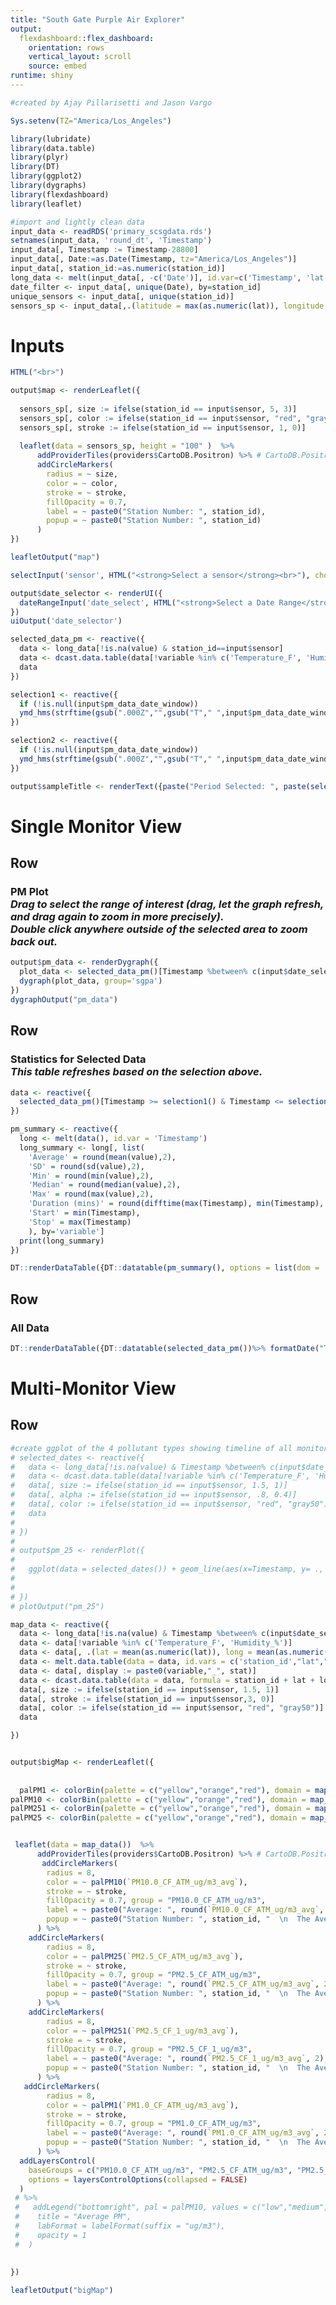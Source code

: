 ```yaml
---
title: "South Gate Purple Air Explorer"
output: 
  flexdashboard::flex_dashboard:
    orientation: rows
    vertical_layout: scroll
    source: embed
runtime: shiny
---
```


```r
#created by Ajay Pillarisetti and Jason Vargo
```

```r
Sys.setenv(TZ="America/Los_Angeles")

library(lubridate)
library(data.table)
library(plyr)
library(DT)
library(ggplot2)
library(dygraphs)
library(flexdashboard)
library(leaflet)

#import and lightly clean data
input_data <- readRDS('primary_scsgdata.rds')
setnames(input_data, 'round_dt', 'Timestamp')
input_data[, Timestamp := Timestamp-28800]
input_data[, Date:=as.Date(Timestamp, tz="America/Los_Angeles")]
input_data[, station_id:=as.numeric(station_id)]
long_data <- melt(input_data[, -c('Date')], id.var=c('Timestamp', 'lat', 'long', 'station_id', 'sensor'))
date_filter <- input_data[, unique(Date), by=station_id]
unique_sensors <- input_data[, unique(station_id)]
sensors_sp <- input_data[,.(latitude = max(as.numeric(lat)), longitude = max(as.numeric(long))), by = station_id]
```

Inputs {.sidebar}
=====================================
```r
HTML("<br>")

output$map <- renderLeaflet({
  
  sensors_sp[, size := ifelse(station_id == input$sensor, 5, 3)]
  sensors_sp[, color := ifelse(station_id == input$sensor, "red", "gray50")]
  sensors_sp[, stroke := ifelse(station_id == input$sensor, 1, 0)]
  
  leaflet(data = sensors_sp, height = "100" )  %>%
      addProviderTiles(providers$CartoDB.Positron) %>% # CartoDB.Positron  or  OpenStreetMap.BlackAndWhite
      addCircleMarkers(
        radius = ~ size,
        color = ~ color,
        stroke = ~ stroke,
        fillOpacity = 0.7,
        label = ~ paste0("Station Number: ", station_id),
        popup = ~ paste0("Station Number: ", station_id)
      ) 
})

leafletOutput("map")

selectInput('sensor', HTML("<strong>Select a sensor</strong><br>"), choices = unique_sensors, selected = 7, multiple = FALSE, selectize = TRUE, width = NULL, size = NULL)

output$date_selector <- renderUI({
  dateRangeInput('date_select', HTML("<strong>Select a Date Range</strong>"), start = date_filter[station_id == input$sensor, min(V1)], end = date_filter[station_id == input$sensor, max(V1)])
})
uiOutput('date_selector')

selected_data_pm <- reactive({
  data <- long_data[!is.na(value) & station_id==input$sensor]
  data <- dcast.data.table(data[!variable %in% c('Temperature_F', 'Humidity_%')], Timestamp~variable)
  data
})

selection1 <- reactive({
  if (!is.null(input$pm_data_date_window))
  ymd_hms(strftime(gsub(".000Z","",gsub("T"," ",input$pm_data_date_window[[1]])), "%Y-%m-%d %H:%M:%S"), tz='America/Los_Angeles') - 28800
})

selection2 <- reactive({
  if (!is.null(input$pm_data_date_window))
  ymd_hms(strftime(gsub(".000Z","",gsub("T"," ",input$pm_data_date_window[[2]])), "%Y-%m-%d %H:%M:%S"), tz='America/Los_Angeles') - 28800 + 3600
})  

output$sampleTitle <- renderText({paste("Period Selected: ", paste(selection1(), selection2(), sep=" to "), " PT", sep="")}) 
```

Single Monitor View
=====================================  
Row {data-height=400}
-----------------------------------------------------------------------
### **PM Plot** <br>*Drag to select the range of interest (drag, let the graph refresh, and drag again to zoom in more precisely). <br>Double click anywhere outside of the selected area to zoom back out.* 
```r
output$pm_data <- renderDygraph({
  plot_data <- selected_data_pm()[Timestamp %between% c(input$date_select[1], input$date_select[2] + 1), c('Timestamp', "PM1.0_CF_ATM_ug/m3", "PM2.5_CF_ATM_ug/m3", "PM10.0_CF_ATM_ug/m3","PM2.5_CF_1_ug/m3"), with=F]
  dygraph(plot_data, group='sgpa')
})
dygraphOutput("pm_data")
```


Row
-----------------------------------------------------------------------
### **Statistics for Selected Data**<br>*This table refreshes based on the selection above.* 
```r
data <- reactive({
  selected_data_pm()[Timestamp >= selection1() & Timestamp <= selection2()]
})

pm_summary <- reactive({
  long <- melt(data(), id.var = 'Timestamp')
  long_summary <- long[, list(
    'Average' = round(mean(value),2),
    'SD' = round(sd(value),2),
    'Min' = round(min(value),2),
    'Median' = round(median(value),2),
    'Max' = round(max(value),2),
    'Duration (mins)' = round(difftime(max(Timestamp), min(Timestamp), unit='mins'),2),
    'Start' = min(Timestamp),
    'Stop' = max(Timestamp)
    ), by='variable']
  print(long_summary)
})

DT::renderDataTable({DT::datatable(pm_summary(), options = list(dom = 't'))%>% formatDate(c("Start", "Stop"), method = 'toLocaleString')})
```

Row 
-----------------------------------------------------------------------
### **All Data** 
```r
DT::renderDataTable({DT::datatable(selected_data_pm())%>% formatDate("Timestamp", method = 'toLocaleString')})
```

Multi-Monitor View
=====================================  
Row {data-height=900}
-----------------------------------------------------------------------
```r


#create ggplot of the 4 pollutant types showing timeline of all monitors and highlighting the selected monitor
# selected_dates <- reactive({
#   data <- long_data[!is.na(value) & Timestamp %between% c(input$date_select[1], input$date_select[2] + 1)]
#   data <- dcast.data.table(data[!variable %in% c('Temperature_F', 'Humidity_%')], Timestamp + station_id + variable ~ "value")
#   data[, size := ifelse(station_id == input$sensor, 1.5, 1)]
#   data[, alpha := ifelse(station_id == input$sensor, .8, 0.4)]
#   data[, color := ifelse(station_id == input$sensor, "red", "gray50")]
#   data
#   
# })
# 
# output$pm_25 <- renderPlot({
#   
#   ggplot(data = selected_dates()) + geom_line(aes(x=Timestamp, y= ., alpha = alpha, group= station_id)) + facet_grid(variable~., scales = "free_y") + guides(alpha = FALSE) + scale_color_manual(values = color)
#   
#   
# })
# plotOutput("pm_25")

map_data <- reactive({
  data <- long_data[!is.na(value) & Timestamp %between% c(input$date_select[1], input$date_select[2] + 1)]
  data <- data[!variable %in% c('Temperature_F', 'Humidity_%')]
  data <- data[, .(lat = mean(as.numeric(lat)), long = mean(as.numeric(long)), min = min(value), avg=mean(value), max = max(value)), by= .(station_id, variable)]
  data <- melt.data.table(data = data, id.vars = c('station_id',"lat","long","variable"), variable.name = "stat")
  data <- data[, display := paste0(variable,"_", stat)]
  data <- dcast.data.table(data = data, formula = station_id + lat + long  ~ display, value.var = "value")
  data[, size := ifelse(station_id == input$sensor, 1.5, 1)]
  data[, stroke := ifelse(station_id == input$sensor,3, 0)]
  data[, color := ifelse(station_id == input$sensor, "red", "gray50")]
  data

})


output$bigMap <- renderLeaflet({
  
  
  palPM1 <- colorBin(palette = c("yellow","orange","red"), domain = map_data()$`PM1.0_CF_ATM_ug/m3_avg`, bins = 3)
palPM10 <- colorBin(palette = c("yellow","orange","red"), domain = map_data()$`PM10.0_CF_ATM_ug/m3_avg`, bins = 3)
palPM251 <- colorBin(palette = c("yellow","orange","red"), domain = map_data()$`PM2.5_CF_1_ug/m3_avg`, bins = 3)
palPM25 <- colorBin(palette = c("yellow","orange","red"), domain = map_data()$`PM2.5_CF_ATM_ug/m3_avg`, bins = 3)


 leaflet(data = map_data())  %>%
      addProviderTiles(providers$CartoDB.Positron) %>% # CartoDB.Positron  or  OpenStreetMap.BlackAndWhite
       addCircleMarkers(
        radius = 8,
        color = ~ palPM10(`PM10.0_CF_ATM_ug/m3_avg`),
        stroke = ~ stroke,
        fillOpacity = 0.7, group = "PM10.0_CF_ATM_ug/m3", 
        label = ~ paste0("Average: ", round(`PM10.0_CF_ATM_ug/m3_avg`, 2), "ug/m3 (min: ",round(`PM10.0_CF_ATM_ug/m3_min`, 2)," - max: ", round(`PM10.0_CF_ATM_ug/m3_max`, 2),")"),
        popup = ~ paste0("Station Number: ", station_id, "  \n  The Average value for this station in the selected time period is: ", round(`PM10.0_CF_ATM_ug/m3_avg`, 2), " (min: ",round(`PM10.0_CF_ATM_ug/m3_min`, 2)," - max: ", round(`PM10.0_CF_ATM_ug/m3_max`, 2),")")
      ) %>%
    addCircleMarkers(
        radius = 8,
        color = ~ palPM25(`PM2.5_CF_ATM_ug/m3_avg`),
        stroke = ~ stroke,
        fillOpacity = 0.7, group = "PM2.5_CF_ATM_ug/m3", 
        label = ~ paste0("Average: ", round(`PM2.5_CF_ATM_ug/m3_avg`, 2), "ug/m3 (min: ",round(`PM2.5_CF_ATM_ug/m3_min`, 2)," - max: ", round(`PM2.5_CF_ATM_ug/m3_max`, 2),")"),
        popup = ~ paste0("Station Number: ", station_id, "  \n  The Average value for this station in the selected time period is: ", round(`PM2.5_CF_ATM_ug/m3_avg`, 2), " (min: ",round(`PM2.5_CF_ATM_ug/m3_min`, 2)," - max: ", round(`PM2.5_CF_ATM_ug/m3_max`, 2),")")
      ) %>%
    addCircleMarkers(
        radius = 8,
        color = ~ palPM251(`PM2.5_CF_1_ug/m3_avg`),
        stroke = ~ stroke,
        fillOpacity = 0.7, group = "PM2.5_CF_1_ug/m3", 
        label = ~ paste0("Average: ", round(`PM2.5_CF_1_ug/m3_avg`, 2), "ug/m3 (min: ",round(`PM2.5_CF_1_ug/m3_min`, 2)," - max: ", round(`PM2.5_CF_1_ug/m3_max`, 2),")"),
        popup = ~ paste0("Station Number: ", station_id, "  \n  The Average value for this station in the selected time period is: ", round(`PM2.5_CF_1_ug/m3_avg`, 2), " (min: ",round(`PM2.5_CF_1_ug/m3_min`, 2)," - max: ", round(`PM2.5_CF_1_ug/m3_max`, 2),")")
      ) %>%
   addCircleMarkers(
        radius = 8,
        color = ~ palPM1(`PM1.0_CF_ATM_ug/m3_avg`),
        stroke = ~ stroke,
        fillOpacity = 0.7, group = "PM1.0_CF_ATM_ug/m3", 
        label = ~ paste0("Average: ", round(`PM1.0_CF_ATM_ug/m3_avg`, 2), "ug/m3 (min: ",round(`PM1.0_CF_ATM_ug/m3_min`, 2)," - max: ", round(`PM1.0_CF_ATM_ug/m3_max`, 2),")"),
        popup = ~ paste0("Station Number: ", station_id, "  \n  The Average value for this station in the selected time period is: ", round(`PM1.0_CF_ATM_ug/m3_avg`, 2), " (min: ",round(`PM1.0_CF_ATM_ug/m3_min`, 2)," - max: ", round(`PM1.0_CF_ATM_ug/m3_max`, 2),")")
      ) %>%
  addLayersControl(
    baseGroups = c("PM10.0_CF_ATM_ug/m3", "PM2.5_CF_ATM_ug/m3", "PM2.5_CF_1_ug/m3", "PM1.0_CF_ATM_ug/m3"),
    options = layersControlOptions(collapsed = FALSE)
  )
 # %>%
 #   addLegend("bottomright", pal = palPM10, values = c("low","medium","high"),
 #    title = "Average PM",
 #    labFormat = labelFormat(suffix = "ug/m3"),
 #    opacity = 1
 #  )
     

})
 
leafletOutput("bigMap")


```

